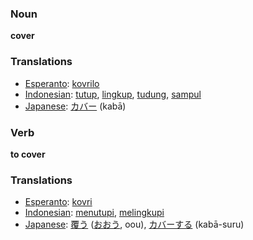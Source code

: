 === Noun ===

'''cover'''

=== Translations ===
*[[Esperanto]]: [[kovrilo]]
*[[Indonesian]]: [[tutup]], [[lingkup]], [[tudung]], [[sampul]]
*[[Japanese]]: [[カバー]] (kabā)


=== Verb ===

'''to cover'''

=== Translations ===
*[[Esperanto]]: [[kovri]]
*[[Indonesian]]: [[tutup|menutupi]], [[lingkup|melingkupi]]
*[[Japanese]]: [[覆う]] ([[おおう]], oou), [[カバー]]する (kabā-suru)